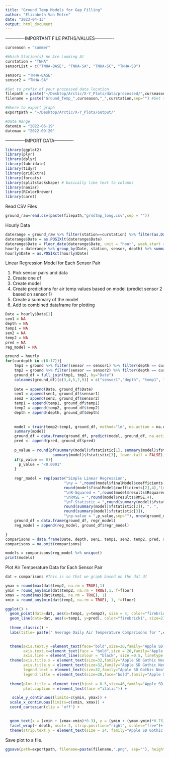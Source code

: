 ```yaml
---
title: "Ground Temp Models for Gap Filling"
author: "Elizabeth Van Metre"
date: "2023-04-13"
output: html_document
---
```




-------------IMPORTANT FILE PATHS/VALUES-------------

```r
curseason = "summer"

#Which Station(s) We Are Looking At
curstation = "TNHA"
sensorList = c("TNHA-BASE", "TNHA-SA", "TNHA-SC", "TNHA-SD")

sensor1 = "TNHA-BASE"
sensor2 = "TNHA-SA"

#Set to prefix of your processed data location
filepath = paste("~/Desktop/Arctic/X-Y_Plots/data/processed/",curseason,"/",sep="") 
filename = paste("Ground_Temp_",curseason,"_",curstation,sep="") #Set to name of exported graph; note: ".png" suffix not needed

#Where to export graph
exportpath = "~/Desktop/Arctic/X-Y_Plots/output/"

#Date Range
datemin = "2022-06-19"
datemax = "2022-09-20"
```

-------------IMPORT DATA-------------
```r
library(ggplot2)
library(plyr)
library(dplyr)
library(lubridate)
library(tidyr)
library(gridExtra)
library(forcats)
library(splitstackshape) # basically like text to columns
library(naniar)
library(RColorBrewer)
library(caret)
```

Read CSV Files
```r
ground_raw=read.csv(paste(filepath,"grndtmp_long.csv",sep = ""))
```

Hourly Data
```r
daterange = ground_raw %>% filter(station==curstation) %>% filter(as.Date(Date) >= datemin) %>% filter(as.Date(Date) <= datemax)
daterange$Date = as.POSIXlt(daterange$Date)
daterange$Date = floor_date(daterange$Date, unit = "hour", week_start = getOption("lubridate.week.start",7))
hourly = daterange %>% group_by(Date, station, sensor, depth) %>% summarise(avg = mean(value))
hourly$Date = as.POSIXct(hourly$Date)
```


Linear Regression Model for Each Sensor Pair

1) Pick sensor pairs and data
2) Create one df
3) Create model
4) Create predictions for air temp values based on model (predict sensor 2 based on sensor 1)
5) Create a summary of the model
6) Add to combined dataframe for plotting

```r
Date = hourly$Date[1]
sen1 = NA
depth = NA
temp1 = NA
sen2 = NA
temp2 = NA
pred = NA
reg_model = NA

ground = hourly
for(curdepth in c(8:17)){
    tmp1 = ground %>% filter(sensor == sensor1) %>% filter(depth == curdepth)
    tmp2 = ground %>% filter(sensor == sensor2) %>% filter(depth == curdepth)
    ground_df = full_join(tmp1, tmp2, by="Date")
    colnames(ground_df)[c(3,4,5,7,9)] = c("sensor1","depth", "temp1", "sensor2", "temp2")
    
    Date = append(Date, ground_df$Date)
    sen1 = append(sen1, ground_df$sensor1)
    sen2 = append(sen2, ground_df$sensor2)
    temp1 = append(temp1, ground_df$temp1)
    temp2 = append(temp2, ground_df$temp2)
    depth = append(depth, ground_df$depth)
    
    
    model = train(temp2~temp1, ground_df, method="lm", na.action = na.exclude)
    summary(model)
    ground_df = data.frame(ground_df, predict(model, ground_df, na.action = na.pass))
    pred <- append(pred, ground_df$pred)
  
    p_value = round(pf(summary(model)$fstatistic[1], summary(model)$fstatistic[2],
                     summary(model)$fstatistic[3], lower.tail = FALSE),4)
    if(p_value == 0){
      p_value = "<0.0001"
    }
    
    regr_model = rep(paste("Simple Linear Regression",
                          "\ny = ",round(model$finalModel$coefficients[1],2)," + ",
                          round(model$finalModel$coefficients[2],4),"(x)",
                          "\nR-Squared = ",round(model$results$Rsquared,4),
                          "\nRMSE = ",round(model$results$RMSE,4),
                          "\nF-Statistic = ",round(summary(model)$fstatistic[1],4)," df = ",
                          round(summary(model)$fstatistic[2]), ", ",
                          round(summary(model)$fstatistic[3]),
                          "\np-value = ",p_value,sep=""), nrow(ground_df))
    ground_df = data.frame(ground_df, regr_model)
    reg_model = append(reg_model, ground_df$regr_model)

}
comparisons = data.frame(Date, depth, sen1, temp1, sen2, temp2, pred, reg_model)
comparisons = na.omit(comparisons) 
```

```r
models = comparisons$reg_model %>% unique()
print(models)
```


Plot Air Temperature Data for Each Sensor Pair

```r
dat = comparisons #This is so that we graph based on the dat df

ymax = round(max(dat$temp2, na.rm = TRUE),1)
ymin = round_any(min(dat$temp2, na.rm = TRUE),1, f=floor)
xmax = round(max(dat$temp1, na.rm = TRUE), 1)
xmin = round_any(min(dat$temp1, na.rm = TRUE), 1, f=floor)

ggplot() +
  geom_point(data=dat, aes(x=temp1, y=temp2), size = 4, color="firebrick1", alpha=0.5) +
  geom_line(data=dat, aes(x=temp1, y=pred), color="firebrick1", size=2) +
  
  theme_classic() +
  labs(title= paste(" Average Daily Air Temperature Comparisons for ",curstation, " Sensor Pairs \n(", datemin, " to ", datemax,")",sep=""), x="Mean Daily Air Temperature (°C)", y="Mean Daily Air Temperature (°C)") + 

  
  theme(axis.text.y =element_text(face="bold",size=20,family="Apple SD Gothic Neo"),
        axis.text.x=element_text(face = "bold",size = 20,family="Apple SD Gothic Neo"), 
        axis.line = element_line(colour = "black", size =0.5, linetype = "solid")) +
  theme(axis.title.x = element_text(size=32,family="Apple SD Gothic Neo"), 
        axis.title.y = element_text(size=32,family="Apple SD Gothic Neo"), 
        legend.text = element_text(size=32,family="Apple SD Gothic Neo"), 
        legend.title = element_text(size=38,face="bold",family="Apple SD Gothic Neo")) +
  
  theme(plot.title = element_text(hjust = 0.5,size=46,family="Apple SD Gothic Neo",face="bold"), 
        plot.caption = element_text(face ="italic")) +

   scale_y_continuous(limits=c(ymin, ymax)) +
  scale_x_continuous(limits=c(xmin, xmax)) +
  coord_cartesian(clip = 'off') +

  
  geom_text(x = (xmin + (xmax-xmin)*0.3), y = (ymin + (ymax-ymin)*0.75), aes(label = reg_model), data = dat,size=6, family="Apple SD Gothic Neo")+
  facet_wrap(~ depth, ncol= 2, strip.position="right", scales="free")+
  theme(strip.text.y = element_text(size = 24, family="Apple SD Gothic Neo"))

```

Save plot to a file.

```r
ggsave(path=exportpath, filename=paste(filename,".png", sep=""), height = 48, width = 32)
```


